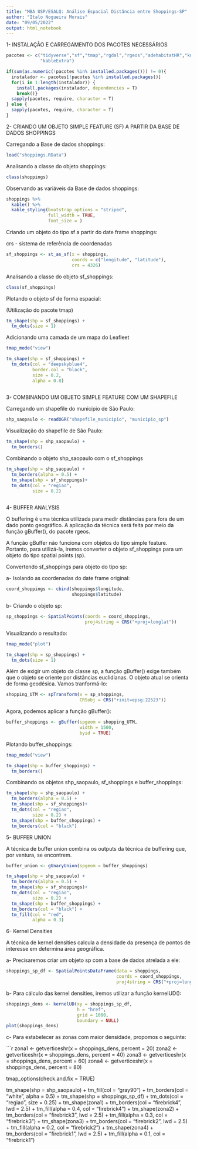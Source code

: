 ```yaml
---
title: "MBA USP/ESALQ: Análise Espacial Distância entre Shoppings-SP"
author: "Italo Nogueira Morais"
date: "09/05/2022"
output: html_notebook
---
```


1- INSTALAÇÃO E CARREGAMENTO DOS PACOTES NECESSÁRIOS
```r
pacotes <- c("tidyverse","sf","tmap","rgdal","rgeos","adehabitatHR","knitr",
             "kableExtra")

if(sum(as.numeric(!pacotes %in% installed.packages())) != 0){
  instalador <- pacotes[!pacotes %in% installed.packages()]
  for(i in 1:length(instalador)) {
    install.packages(instalador, dependencies = T)
    break()}
  sapply(pacotes, require, character = T) 
} else {
  sapply(pacotes, require, character = T) 
}
```


2- CRIANDO UM OBJETO SIMPLE FEATURE (SF) A PARTIR DA BASE DE DADOS SHOPPINGS

Carregando a Base de dados shoppings:
```r
load("shoppings.RData")
```

Analisando a classe do objeto shoppings:
```r
class(shoppings)
```

Observando as variáveis da Base de dados shoppings:
```r
shoppings %>%
  kable() %>%
  kable_styling(bootstrap_options = "striped",
                full_width = TRUE,
                font_size = )
```

Criando um objeto do tipo sf a partir do date frame shoppings:

crs - sistema de referência de coordenadas
```r
sf_shoppings <- st_as_sf(x = shoppings,
                         coords = c("longitude", "latitude"),
                         crs = 4326)
```

Analisando a classe do objeto sf_shoppings:
```r
class(sf_shoppings)
```

Plotando o objeto sf de forma espacial:

(Utilização do pacote tmap)
```r
tm_shape(shp = sf_shoppings) + 
  tm_dots(size = 1)
```

Adicionando uma camada de um mapa do Leafleet
```r
tmap_mode("view")

tm_shape(shp = sf_shoppings) + 
  tm_dots(col = "deepskyblue4",
          border.col = "black",
          size = 0.2,
          alpha = 0.8)
  
```

3- COMBINANDO UM OBJETO SIMPLE FEATURE COM UM SHAPEFILE

Carregando um shapefile do município de São Paulo:
```r
shp_saopaulo <- readOGR("shapefile_municipio", "municipio_sp")
```

Visualização do shapefile de São Paulo:
```r
tm_shape(shp = shp_saopaulo) + 
  tm_borders()
```

Combinando o objeto shp_saopaulo com o sf_shoppings
```r
tm_shape(shp = shp_saopaulo) + 
  tm_borders(alpha = 0.5) + 
  tm_shape(shp = sf_shoppings)+
  tm_dots(col = "regiao",
          size = 0.2)
  
```


4- BUFFER ANALYSIS

O buffering é uma técnica utilizada para medir distâncias para fora de um dado ponto
geográfico. A aplicação da técnica será feita por meio da função gBuffer(), do pacote rgeos.

A função gBuffer não funciona com objetos do tipo simple feature. Portanto, para utilizá-la,
iremos converter o objeto sf_shoppings para um objeto do tipo spatial points (sp).

Convertendo sf_shoppings para objeto do tipo sp:

a- Isolando as coordenadas do date frame original:
```r
coord_shoppings <- cbind(shoppings$longitude,
                         shoppings$latitude)
```

b- Criando o objeto sp:
```r
sp_shoppings <- SpatialPoints(coords = coord_shoppings,
                              proj4string = CRS("+proj=longlat"))
```

Visualizando o resultado:
```r
tmap_mode("plot")

tm_shape(shp = sp_shoppings) + 
  tm_dots(size = 1)
```

Além de exigir um objeto da classe sp, a função gBuffer() exige também que o objeto se oriente por distâncias euclidianas. O objeto atual se orienta de forma geodésica. Vamos tranformá-lo:

```r
shopping_UTM <- spTransform(x = sp_shoppings,
                            CRSobj = CRS("+init=epsg:22523"))
```

 Agora, podemos aplicar a função gBuffer():
```r
buffer_shoppings <- gBuffer(spgeom = shopping_UTM,
                            width = 1500,
                            byid = TRUE)
```
 
 Plotando buffer_shoppings:
```r
tmap_mode("view")

tm_shape(shp = buffer_shoppings) +
  tm_borders()
```
 
 Combinando os objetos shp_saopaulo, sf_shoppings e buffer_shoppings:

```r
tm_shape(shp = shp_saopaulo) + 
  tm_borders(alpha = 0.5) + 
  tm_shape(shp = sf_shoppings)+
  tm_dots(col = "regiao",
          size = 0.2) +
  tm_shape(shp = buffer_shoppings) +
  tm_borders(col = "black")
```

5- BUFFER UNION

A técnica de buffer union combina os outputs da técnica de buffering que, por ventura, se encontrem.
```r
buffer_union <- gUnaryUnion(spgeom = buffer_shoppings)

tm_shape(shp = shp_saopaulo) + 
  tm_borders(alpha = 0.5) + 
  tm_shape(shp = sf_shoppings)+
  tm_dots(col = "regiao",
          size = 0.2) +
  tm_shape(shp = buffer_shoppings) +
  tm_borders(col = "black") + 
  tm_fill(col = "red",
          alpha = 0.3)
```

6- Kernel Densities

A técnica de kernel densities calcula a densidade da presença de pontos de interesse em determina área geográfica.

a- Precisaremos criar um objeto sp com a base de dados atrelada a ele:

```r
shoppings_sp_df <- SpatialPointsDataFrame(data = shoppings,
                                          coords = coord_shoppings,
                                          proj4string = CRS("+proj=longlat"))
```

b- Para cálculo das kernel densities, iremos utilizar a função kernelUD():
```r
shoppings_dens <- kernelUD(xy = shoppings_sp_df,
                           h = "href",
                           grid = 1000,
                           boundary = NULL)
plot(shoppings_dens)
```

c- Para estabelecer as zonas com maior densidade, propomos o seguinte:

```r
zona1 <- getverticeshr(x = shoppings_dens, percent = 20)
zona2 <- getverticeshr(x = shoppings_dens, percent = 40)
zona3 <- getverticeshr(x = shoppings_dens, percent = 60)
zona4 <- getverticeshr(x = shoppings_dens, percent = 80)

tmap_options(check.and.fix = TRUE)

tm_shape(shp = shp_saopaulo) + 
  tm_fill(col = "gray90") + 
  tm_borders(col = "white", alpha = 0.5) + 
  tm_shape(shp = shoppings_sp_df) + 
  tm_dots(col = "regiao", size = 0.25) + 
  tm_shape(zona1) + 
  tm_borders(col = "firebrick4", lwd = 2.5) +
  tm_fill(alpha = 0.4, col = "firebrick4") + 
  tm_shape(zona2) + 
  tm_borders(col = "firebrick3", lwd = 2.5) + 
  tm_fill(alpha = 0.3, col = "firebrick3") + 
  tm_shape(zona3) + 
  tm_borders(col = "firebrick2", lwd = 2.5) + 
  tm_fill(alpha = 0.2, col = "firebrick2") +
  tm_shape(zona4) + 
  tm_borders(col = "firebrick1", lwd = 2.5) + 
  tm_fill(alpha = 0.1, col = "firebrick1")